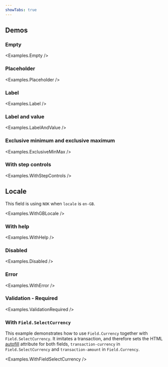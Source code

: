 ```yaml
---
showTabs: true
---
```



## Demos

### Empty

<Examples.Empty />

### Placeholder

<Examples.Placeholder />

### Label

<Examples.Label />

### Label and value

<Examples.LabelAndValue />

### Exclusive minimum and exclusive maximum

<Examples.ExclusiveMinMax />

### With step controls

<Examples.WithStepControls />

## Locale

This field is using `NOK` when `locale` is `en-GB`.

<Examples.WithGBLocale />

### With help

<Examples.WithHelp />

### Disabled

<Examples.Disabled />

### Error

<Examples.WithError />

### Validation - Required

<Examples.ValidationRequired />

### With `Field.SelectCurrency`

This example demonstrates how to use `Field.Currency` together with `Field.SelectCurrency`.
It imitates a transaction, and therefore sets the HTML [autofill](https://developer.mozilla.org/en-US/docs/Web/HTML/Attributes/autocomplete) attribute for both fields, `transaction-currency` in `Field.SelectCurrency` and `transaction-amount` in `Field.Currency`.

<Examples.WithFieldSelectCurrency />

